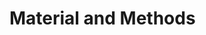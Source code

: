 # Material and Methods

<!-- code options to fold or show
```r
#| code-fold: true
#| code-summary: "Show the code"
```
-->
